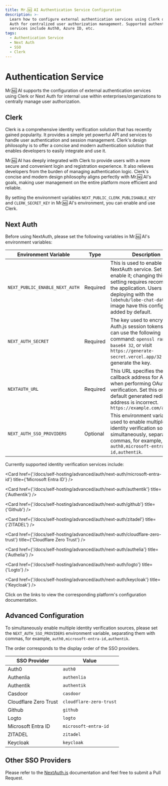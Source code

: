 ```yaml
---
title: Mr.🆖 AI Authentication Service Configuration
description: >-
  Learn how to configure external authentication services using Clerk or Next
  Auth for centralized user authorization management. Supported authentication
  services include Auth0, Azure ID, etc.
tags:
  - Authentication Service
  - Next Auth
  - SSO
  - Clerk
---
```


# Authentication Service

Mr.🆖 AI supports the configuration of external authentication services using Clerk or Next Auth for internal use within enterprises/organizations to centrally manage user authorization.

## Clerk

Clerk is a comprehensive identity verification solution that has recently gained popularity. It provides a simple yet powerful API and services to handle user authentication and session management. Clerk's design philosophy is to offer a concise and modern authentication solution that enables developers to easily integrate and use it.

Mr.🆖 AI has deeply integrated with Clerk to provide users with a more secure and convenient login and registration experience. It also relieves developers from the burden of managing authentication logic. Clerk's concise and modern design philosophy aligns perfectly with Mr.🆖 AI's goals, making user management on the entire platform more efficient and reliable.

By setting the environment variables `NEXT_PUBLIC_CLERK_PUBLISHABLE_KEY` and `CLERK_SECRET_KEY` in Mr.🆖 AI's environment, you can enable and use Clerk.

## Next Auth

Before using NextAuth, please set the following variables in Mr.🆖 AI's environment variables:

| Environment Variable           | Type     | Description                                                                                                                                                                                                                                |
| ------------------------------ | -------- | ------------------------------------------------------------------------------------------------------------------------------------------------------------------------------------------------------------------------------------------ |
| `NEXT_PUBLIC_ENABLE_NEXT_AUTH` | Required | This is used to enable the NextAuth service. Set it to `1` to enable it; changing this setting requires recompiling the application. Users deploying with the `lobehub/lobe-chat-database` image have this configuration added by default. |
| `NEXT_AUTH_SECRET`             | Required | The key used to encrypt Auth.js session tokens. You can use the following command: `openssl rand -base64 32`, or visit `https://generate-secret.vercel.app/32` to generate the key.                                                        |
| `NEXTAUTH_URL`                 | Required | This URL specifies the callback address for Auth.js when performing OAuth verification. Set this only if the default generated redirect address is incorrect. `https://example.com/api/auth`                                               |
| `NEXT_AUTH_SSO_PROVIDERS`      | Optional | This environment variable is used to enable multiple identity verification sources simultaneously, separated by commas, for example, `auth0,microsoft-entra-id,authentik`.                                                                 |

Currently supported identity verification services include:

<Cards>
  <Card href={'/docs/self-hosting/advanced/auth/next-auth/auth0'} title={'Auth0'} />

  <Card href={'/docs/self-hosting/advanced/auth/next-auth/microsoft-entra-id'} title={'Microsoft Entra ID'} />

  <Card href={'/docs/self-hosting/advanced/auth/next-auth/authentik'} title={'Authentik'} />

  <Card href={'/docs/self-hosting/advanced/auth/next-auth/github'} title={'Github'} />

  <Card href={'/docs/self-hosting/advanced/auth/next-auth/zitadel'} title={'ZITADEL'} />

  <Card href={'/docs/self-hosting/advanced/auth/next-auth/cloudflare-zero-trust'} title={'Cloudflare Zero Trust'} />

  <Card href={'/docs/self-hosting/advanced/auth/next-auth/authelia'} title={'Authelia'} />

  <Card href={'/docs/self-hosting/advanced/auth/next-auth/logto'} title={'Logto'} />

  <Card href={'/docs/self-hosting/advanced/auth/next-auth/keycloak'} title={'Keycloak'} />
</Cards>

Click on the links to view the corresponding platform's configuration documentation.

## Advanced Configuration

To simultaneously enable multiple identity verification sources, please set the `NEXT_AUTH_SSO_PROVIDERS` environment variable, separating them with commas, for example, `auth0,microsoft-entra-id,authentik`.

The order corresponds to the display order of the SSO providers.

| SSO Provider          | Value                   |
| --------------------- | ----------------------- |
| Auth0                 | `auth0`                 |
| Authenlia             | `authenlia`             |
| Authentik             | `authentik`             |
| Casdoor               | `casdoor`               |
| Cloudflare Zero Trust | `cloudflare-zero-trust` |
| Github                | `github`                |
| Logto                 | `logto`                 |
| Microsoft Entra ID    | `microsoft-entra-id`    |
| ZITADEL               | `zitadel`               |
| Keycloak              | `keycloak`              |

## Other SSO Providers

Please refer to the [NextAuth.js](https://next-auth.js.org/providers) documentation and feel free to submit a Pull Request.

